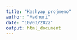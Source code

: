 ```yaml
---
title: "Kashyap_projmemo"
author: "Madhuri"
date: "10/03/2022"
output: html_document
---
```


```r

```

